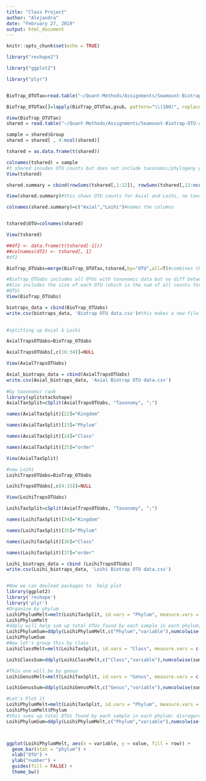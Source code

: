 ```yaml
---
title: "Class Project"
author: "Alejandra"
date: "February 27, 2019"
output: html_document
---
```


```r
knitr::opts_chunk$set(echo = TRUE)
```

```r

library("reshape2")

library("ggplot2")

library("plyr")


BioTrap_OTUTax=read.table("~/Quant-Methods/Assignments/Seamount-Biotrap-OTU-analysis-/Data/Raw-data/TrimAL_BioTrap.trim.contigs.good.unique.good.filter.unique.precluster.pick.pick.dgc.unique_list.0.03.cons.taxonomy",stringsAsFactors=F, header=T)

BioTrap_OTUTax[]=lapply(BioTrap_OTUTax,gsub, pattern="\\(100)", replacement='')#shows OTU name, total size, and taxonomy

View(BioTrap_OTUTax)
shared = read.table("~/Quant-Methods/Assignments/Seamount-Biotrap-OTU-analysis-/Data/Raw-data/TrimAL_BioTrap.trim.contigs.good.unique.good.filter.unique.precluster.pick.pick.dgc.unique_list.shared",stringsAsFactors = F, header = T)

sample = shared$Group
shared = shared[ , 4:ncol(shared)]

tshared = as.data.frame(t(shared))

colnames(tshared) = sample
#t shared incudes OTU counts but does not include taxonomic/phylogeny groupings
View(tshared)

shared.summary = cbind(rowSums(tshared[,1:12]), rowSums(tshared[,13:ncol(tshared)]))

View(shared.summary)#this shows OTU counts for Axial and Loihi, no taxonomy

colnames(shared.summary)=c("Axial","Loihi")#names the columns


tshared$OTU=colnames(shared)

View(tshared)

##df2 <- data.frame(t(tshared[-1]))
##colnames(df2) <- tshared[, 1]
#df2

BioTrap_OTUabs=merge(BioTrap_OTUTax,tshared,by="OTU",all=T)#combines the t shared and Biotrap OTU taxonomy data

#BioTrap_OTUabs includes all OTUs with taxonomic data but no diff between Axial and Loihi.
#Also includes the size of each OTU (which is the sum of all counts for that
#OTU)
View(BioTrap_OTUabs)

biotraps_data = cbind(BioTrap_OTUabs)
write.csv(biotraps_data, 'Biotrap OTU data.csv')#this makes a new file
 

#splitting up Axial & Loihi

AxialTrapsOTUabs=BioTrap_OTUabs

AxialTrapsOTUabs[,c(16:34)]=NULL

View(AxialTrapsOTUabs)

Axial_biotraps_data = cbind(AxialTrapsOTUabs)
write.csv(Axial_biotraps_data, 'Axial Biotrap OTU data.csv')
 
#by taxonomic rank
library(splitstackshape)
AxialTaxSplit=cSplit(AxialTrapsOTUabs, "Taxonomy", ";")

names(AxialTaxSplit)[22]="Kingdom"

names(AxialTaxSplit)[23]="Phylum"

names(AxialTaxSplit)[24]="Class"

names(AxialTaxSplit)[25]="order"

View(AxialTaxSplit)

#now Loihi
LoihiTrapsOTUabs=BioTrap_OTUabs

LoihiTrapsOTUabs[,c(4:15)]=NULL

View(LoihiTrapsOTUabs)

LoihiTaxSplit=cSplit(AxialTrapsOTUabs, "Taxonomy", ";")

names(LoihiTaxSplit)[34]="Kingdom"

names(LoihiTaxSplit)[35]="Phylum"

names(LoihiTaxSplit)[36]="Class"

names(LoihiTaxSplit)[37]="order"

Loihi_biotraps_data = cbind (LoihiTrapsOTUabs)
write.csv(Loihi_biotraps_data, 'Loihi Biotrap OTU data.csv')


#Now we can dowload packages to  help plot
library(ggplot2)
library('reshape')
library('plyr')
#Organize by phylum
LoihiPhylumMelt=melt(LoihiTaxSplit, id.vars = "Phylum", measure.vars = c("LBT03","LBT04","LBT05","LBT07","LBT08","LBT09","LBT10","LBT89", "LBT90", "LBT91" ,"LBT92" , "LBT93","LBT94", "LBT96","LBT97","LBT98","LBTL10","LBTL7","LBTL9A"))
LoihiPhylumMelt
#ddply will help sum up total OTUs found by each sample in each phylum; disregards which OTU it is.
LoihiPhylumSum=ddply(LoihiPhylumMelt,c("Phylum","variable"),numcolwise(sum))
LoihiPhylumSum
#Now let's group this by class
LoihiClassMelt=melt(LoihiTaxSplit, id.vars = "Class", measure.vars = c("LBT03","LBT04","LBT05","LBT07","LBT08","LBT09","LBT10","LBT89", "LBT90", "LBT91" ,"LBT92" , "LBT93","LBT94", "LBT96","LBT97","LBT98","LBTL10","LBTL7","LBTL9A"))

LoihiClassSum=ddply(LoihiClassMelt,c("Class","variable"),numcolwise(sum))

#This one will be by genus
LoihiGenusMelt=melt(LoihiTaxSplit, id.vars = "Genus", measure.vars = c("LBT03","LBT04","LBT05","LBT07","LBT08","LBT09","LBT10","LBT89", "LBT90", "LBT91" ,"LBT92" , "LBT93","LBT94", "LBT96","LBT97","LBT98","LBTL10","LBTL7","LBTL9A"))

LoihiGenusSum=ddply(LoihiGenusMelt,c("Genus","variable"),numcolwise(sum))
```
```r
#Let's Plot it
LoihiPhylumMelt=melt(LoihiTaxSplit, id.vars = "Phylum", measure.vars = c("LBT03","LBT04","LBT05","LBT07","LBT08","LBT09","LBT10","LBT89", "LBT90", "LBT91" ,"LBT92" , "LBT93","LBT94", "LBT96","LBT97","LBT98","LBTL10","LBTL7","LBTL9A"))#by phylum
LoihiPhylumMelt$Phylum
#this sums up total OTUs found by each sample in each phylum; disregards which OTU it is.
LoihiPhylumSum=ddply(LoihiPhylumMelt,c("Phylum","variable"),numcolwise(sum))



ggplot(LoihiPhylumMelt, aes(x = variable, y = value, fill = row)) + 
  geom_bar(stat = "phylum") +
  xlab("OTU") +
  ylab("number") +
  guides(fill = FALSE) +
  theme_bw()
```

